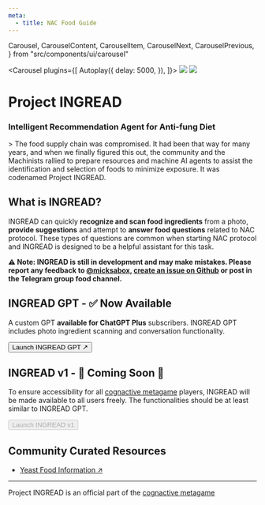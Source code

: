 ```yaml
---
meta:
  - title: NAC Food Guide
---
```


  Carousel,
  CarouselContent,
  CarouselItem,
  CarouselNext,
  CarouselPrevious,
} from "src/components/ui/carousel"

<Carousel plugins={[
        Autoplay({
          delay: 5000,
        }),
      ]}>
  <CarouselContent>
    <CarouselItem>
        <img src='/images/blog/nutritionist-ai-2.png'/>
    </CarouselItem>
    <CarouselItem>
        <img src='/images/blog/nutritionist-ai.png'/>
    </CarouselItem>
  </CarouselContent>
  <CarouselPrevious />
  <CarouselNext />
</Carousel>

# Project INGREAD
### Intelligent Recommendation Agent for Anti-fung Diet

<LoreContainer>
> The food supply chain was compromised. It had been that way for many years, and when we finally figured this out, the community and the Machinists rallied to prepare resources and machine AI agents to assist the identification and selection of foods to minimize exposure. It was codenamed Project INGREAD.

</LoreContainer>

## What is INGREAD?
INGREAD can quickly **recognize and scan food ingredients** from a photo, **provide suggestions** and attempt to **answer food questions** related to NAC protocol. These types of questions are common when starting NAC protocol and INGREAD is designed to be a helpful assistant for this task. 

**⚠️ Note: INGREAD is still in development and may make mistakes. Please report any feedback to [@micksabox](https://twitter.com/micksabox), [create an issue on Github](https://github.com/micksabox/cognactive/issues/new?assignees=&labels=&projects=&template=ingread-issue-template.md&title=) or post in the Telegram group food channel.**

## INGREAD GPT - ✅ Now Available
A custom GPT **available for ChatGPT Plus** subscribers. INGREAD GPT includes photo ingredient scanning and conversation functionality.

<Button asChild>
    <Link className="no-underline" to="https://chat.openai.com/g/g-tXO0L0xQO-project-ingread">Launch INGREAD GPT ↗</Link>
</Button>

## INGREAD v1 - 🚧 Coming Soon 🚧
To ensure accessibility for all [cognactive metagame](./metagame) players, INGREAD will be made available to all users freely. The functionalities should be at least similar to INGREAD GPT.

<Button disabled>
Launch INGREAD v1
</Button>

## Community Curated Resources

* [Yeast Food Information ↗](https://docs.google.com/document/d/1Z0V9Peg38hQcGwc9fjYmeokAfVFGTxAjpHzGInInvVU)

***
Project INGREAD is an official part of the [cognactive metagame](./metagame)